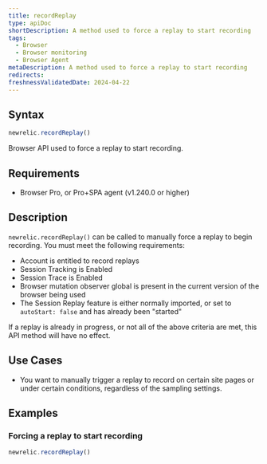 ```yaml
---
title: recordReplay
type: apiDoc
shortDescription: A method used to force a replay to start recording
tags:
  - Browser
  - Browser monitoring
  - Browser Agent
metaDescription: A method used to force a replay to start recording
redirects:
freshnessValidatedDate: 2024-04-22
---
```


## Syntax

```js
newrelic.recordReplay()
```

Browser API used to force a replay to start recording.

## Requirements

* Browser Pro, or Pro+SPA agent (v1.240.0 or higher)

## Description

`newrelic.recordReplay()` can be called to manually force a replay to begin recording. You must meet the following requirements:

* Account is entitled to record replays
* Session Tracking is Enabled
* Session Trace is Enabled
* Browser mutation observer global is present in the current version of the browser being used
* The Session Replay feature is either normally imported, or set to `autoStart: false` and has already been "started"

If a replay is already in progress, or not all of the above criteria are met, this API method will have no effect.

## Use Cases

* You want to manually trigger a replay to record on certain site pages or under certain conditions, regardless of the sampling settings.

## Examples

### Forcing a replay to start recording

```js
newrelic.recordReplay()
```
